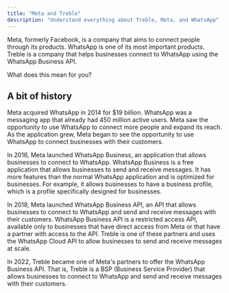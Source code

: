 ```yaml
---
title: "Meta and Treble"
description: "Understand everything about Treble, Meta, and WhatsApp"
---
```


Meta, formerly Facebook, is a company that aims to connect people through its products. WhatsApp is one of its most important products. Treble is a company that helps businesses connect to WhatsApp using the WhatsApp Business API.

What does this mean for you?

## A bit of history

Meta acquired WhatsApp in 2014 for $19 billion. WhatsApp was a messaging app that already had 450 million active users. Meta saw the opportunity to use WhatsApp to connect more people and expand its reach. As the application grew, Meta began to see the opportunity to use WhatsApp to connect businesses with their customers.

In 2016, Meta launched WhatsApp Business, an application that allows businesses to connect to WhatsApp. WhatsApp Business is a free application that allows businesses to send and receive messages. It has more features than the normal WhatsApp application and is optimized for businesses. For example, it allows businesses to have a business profile, which is a profile specifically designed for businesses.

In 2018, Meta launched WhatsApp Business API, an API that allows businesses to connect to WhatsApp and send and receive messages with their customers. WhatsApp Business API is a restricted access API, available only to businesses that have direct access from Meta or that have a partner with access to the API. Treble is one of these partners and uses the WhatsApp Cloud API to allow businesses to send and receive messages at scale.

In 2022, Treble became one of Meta's partners to offer the WhatsApp Business API. That is, Treble is a BSP (Business Service Provider) that allows businesses to connect to WhatsApp and send and receive messages with their customers. 